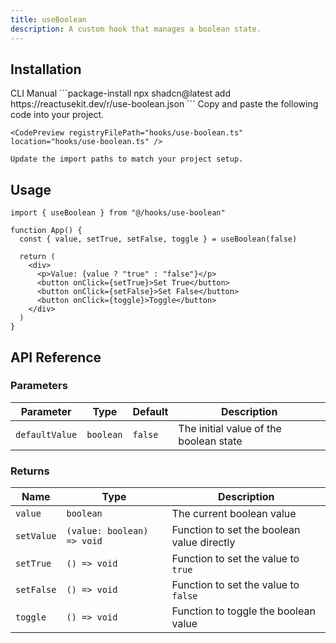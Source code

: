 ```yaml
---
title: useBoolean
description: A custom hook that manages a boolean state.
---
```


## Installation

<CodeTabs>
  <TabsList>
    <TabsTrigger value="cli">CLI</TabsTrigger>
    <TabsTrigger value="manual">Manual</TabsTrigger>
  </TabsList>
  
  <TabsContent value="cli">
    ```package-install
    npx shadcn@latest add https://reactusekit.dev/r/use-boolean.json
    ```
  </TabsContent>

  <TabsContent value="manual">
    Copy and paste the following code into your project.

    <CodePreview registryFilePath="hooks/use-boolean.ts" location="hooks/use-boolean.ts" />

    Update the import paths to match your project setup.

  </TabsContent>
</CodeTabs>

## Usage

```tsx
import { useBoolean } from "@/hooks/use-boolean"

function App() {
  const { value, setTrue, setFalse, toggle } = useBoolean(false)

  return (
    <div>
      <p>Value: {value ? "true" : "false"}</p>
      <button onClick={setTrue}>Set True</button>
      <button onClick={setFalse}>Set False</button>
      <button onClick={toggle}>Toggle</button>
    </div>
  )
}
```

## API Reference

### Parameters

| Parameter      | Type      | Default | Description                            |
| -------------- | --------- | ------- | -------------------------------------- |
| `defaultValue` | `boolean` | `false` | The initial value of the boolean state |

### Returns

| Name       | Type                       | Description                                |
| ---------- | -------------------------- | ------------------------------------------ |
| `value`    | `boolean`                  | The current boolean value                  |
| `setValue` | `(value: boolean) => void` | Function to set the boolean value directly |
| `setTrue`  | `() => void`               | Function to set the value to `true`        |
| `setFalse` | `() => void`               | Function to set the value to `false`       |
| `toggle`   | `() => void`               | Function to toggle the boolean value       |
